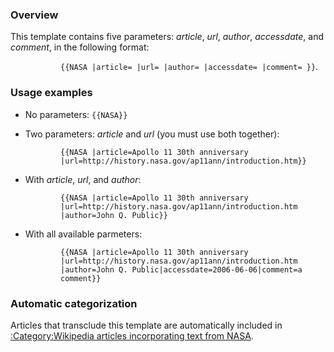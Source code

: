 {{Documentation subpage}}
<!-- PLEASE ADD CATEGORIES AND INTERWIKIS AT THE BOTTOM OF THIS PAGE -->

=== Overview ===
This template contains five parameters: ''article'', ''url'', ''author'', ''accessdate'', and ''comment'', in the following format:
::<code><nowiki>{{NASA |article= |url= |author= |accessdate= |comment= }}</nowiki></code>.

=== Usage examples ===
*No parameters:  <code><nowiki>{{NASA}}</nowiki></code>
::{{NASA}}

*Two parameters: ''article'' and ''url'' (you must use both together): 
::<code><nowiki>{{NASA |article=Apollo 11 30th anniversary |url=http://history.nasa.gov/ap11ann/introduction.htm}}</nowiki></code>
::{{NASA |article=Apollo 11 30th anniversary |url=http://history.nasa.gov/ap11ann/introduction.htm}}

*With ''article'', ''url'', and ''author'':  
::<code><nowiki>{{NASA |article=Apollo 11 30th anniversary |url=http://history.nasa.gov/ap11ann/introduction.htm |author=John Q. Public}}</nowiki></code>
::{{NASA |article=Apollo 11 30th anniversary |url=http://history.nasa.gov/ap11ann/introduction.htm |author=John Q. Public}}

*With all available parmeters: 
::<code><nowiki>{{NASA |article=Apollo 11 30th anniversary |url=http://history.nasa.gov/ap11ann/introduction.htm |author=John Q. Public|accessdate=2006-06-06|comment=a comment}}</nowiki></code>
::{{NASA |article=Apollo 11 30th anniversary |url=http://history.nasa.gov/ap11ann/introduction.htm |author=John Q. Public |accessdate=2006-06-06 |comment=a comment}}

=== Automatic categorization ===
Articles that transclude this template are automatically included in [[:Category:Wikipedia articles incorporating text from NASA]].
<includeonly>{{Sandbox other||
<!-- CATEGORIES AND INTERWIKIS HERE, THANKS -->
[[Category:United States government attribution templates]]
}}</includeonly>